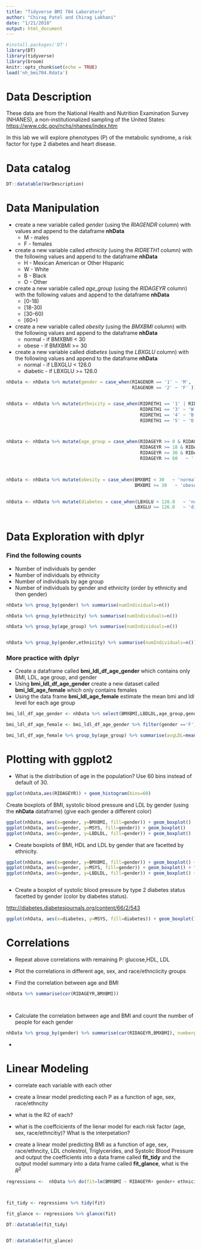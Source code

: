 ```yaml
---
title: "Tidyverse BMI 704 Laboratory"
author: "Chirag Patel and Chirag Lakhani"
date: "1/21/2018"
output: html_document
---
```


```r
#install.packages('DT')
library(DT)
library(tidyverse)
library(broom)
knitr::opts_chunk$set(echo = TRUE)
load('nh_bmi704.Rdata')
```

# Data Description
These data are from the National Health and Nutrition Examination Survey (NHANES), a non-institutionalized sampling of the United States: [https://www.cdc.gov/nchs/nhanes/index.htm](NHANES)

In this lab we will explore phenotypes (P) of the metabolic syndrome, a risk factor for type 2 diabetes and heart disease.

# Data catalog

```r
DT::datatable(VarDescription)
```



# Data Manipulation

* create a new variable called *gender* (using the *RIAGENDR* column) with values and append to the dataframe **nhData**
    + M - males
    + F - females
  
* create a new variable called *ethnicity* (using the *RIDRETH1* column) with the following values and append to the dataframe **nhData**
    + H - Mexican American or Other Hispanic
    + W - White
    + B - Black
    + O - Other

* create a new variable called *age_group* (using the *RIDAGEYR* column) with the following values and append to the dataframe **nhData**
    + [0-18)
    + [18-30)
    + [30-60)
    + [60+)
    

* create a new variable called *obesity* (using the *BMXBMI* column) with the following values and append to the dataframe **nhData**
    + normal - if BMXBMI < 30
    + obese - if BMXBMI >= 30



* create a new variable called *diabetes* (using the *LBXGLU* column) with the following values and append to the dataframe **nhData**
    + normal - if LBXGLU < 126.0
    + diabetic - if LBXGLU >= 126.0
    

```r

nhData <- nhData %>% mutate(gender = case_when(RIAGENDR == '1' ~ 'M', 
                                               RIAGENDR == '2' ~ 'F' ))


nhData <- nhData %>% mutate(ethnicity = case_when(RIDRETH1 == '1' | RIDRETH1 == '2'  ~ 'H', 
                                                  RIDRETH1 == '3' ~ 'W',
                                                  RIDRETH1 == '4' ~ 'B',
                                                  RIDRETH1 == '5' ~ 'O',))



nhData <- nhData %>% mutate(age_group = case_when(RIDAGEYR >= 0 & RIDAGEYR < 18   ~ '[0,18)', 
                                                  RIDAGEYR >= 18 & RIDAGEYR < 30   ~ '[18,30)',
                                                  RIDAGEYR >= 30 & RIDAGEYR < 60   ~ '[30,60)',
                                                  RIDAGEYR >= 60   ~ '[60+)',))



nhData <- nhData %>% mutate(obesity = case_when(BMXBMI < 30   ~ 'normal', 
                                                BMXBMI >= 30   ~ 'obese'))
                                                

nhData <- nhData %>% mutate(diabetes = case_when(LBXGLU < 126.0   ~ 'normal', 
                                                LBXGLU >= 126.0   ~ 'diabetic'))
                                                


```










# Data Exploration with dplyr


### Find the following counts

* Number of individuals by gender
* Number of individuals by ethnicity
* Number of individuals by age group
* Number of individuals by gender and ethnicity (order by ethnicity and then gender)

```r

nhData %>% group_by(gender) %>% summarise(numIndividuals=n())

nhData %>% group_by(ethnicity) %>% summarise(numIndividuals=n())

nhData %>% group_by(age_group) %>% summarise(numIndividuals=n())


nhData %>% group_by(gender,ethnicity) %>% summarise(numIndividuals=n()) %>% arrange(ethnicity,gender)


```



### More practice with dplyr

* Create a dataframe called **bmi_ldl_df_age_gender** which contains only BMI, LDL, age group, and gender
* Using **bmi_ldl_df_age_gender** create a new dataset called **bmi_ldl_age_female** which only contains females
* Using the data frame **bmi_ldl_age_female** estimate the mean bmi and ldl level for each age group


```r
bmi_ldl_df_age_gender <- nhData %>% select(BMXBMI,LBDLDL,age_group,gender)

bmi_ldl_df_age_female <- bmi_ldl_df_age_gender %>% filter(gender =='F')

bmi_ldl_df_age_female %>% group_by(age_group) %>% summarise(avgLDL=mean(LBDLDL), avgBMI=mean(BMXBMI))


```
  
  
  
# Plotting with ggplot2


* What is the distribution of age in the population? Use 60 bins instead of default of 30.
```r

ggplot(nhData,aes(RIDAGEYR)) + geom_histogram(bins=60)


```


 Create boxplots of BMI, systolic blood pressure and LDL by gender (using the **nhData** dataframe) (give each gender a different color)


```r

ggplot(nhData, aes(x=gender, y=BMXBMI, fill=gender)) + geom_boxplot() 
ggplot(nhData, aes(x=gender, y=MSYS, fill=gender)) + geom_boxplot() 
ggplot(nhData, aes(x=gender, y=LBDLDL, fill=gender)) + geom_boxplot() 


```


* Create boxplots of BMI, HDL and LDL by gender that are facetted by ethnicity.

```r
ggplot(nhData, aes(x=gender, y=BMXBMI, fill=gender)) + geom_boxplot() + facet_wrap(~ethnicity) + scale_y_log10()
ggplot(nhData, aes(x=gender, y=MSYS, fill=gender)) + geom_boxplot() + facet_wrap(~ethnicity) + scale_y_log10()
ggplot(nhData, aes(x=gender, y=LBDLDL, fill=gender)) + geom_boxplot() + facet_wrap(~ethnicity) + scale_y_log10()



```


* Create a boxplot of systolic blood pressure by type 2 diabetes status facetted by gender (color by diabetes status).

[http://diabetes.diabetesjournals.org/content/66/2/543](See Mendelian Randomization Study relating systolic blood pressure to T2D)

```r


ggplot(nhData, aes(x=diabetes, y=MSYS, fill=diabetes)) + geom_boxplot() + facet_wrap(~gender) 


```


















# Correlations
- Repeat above correlations with remaining P: glucose,HDL, LDL
- Plot the correlations in different age, sex, and race/ethnciicity groups

* Find the correlation between age and BMI


```r

nhData %>% summarise(cor(RIDAGEYR,BMXBMI))




```

* Calculate the correlation between age and BMI and count the number of people for each gender
```r

nhData %>% group_by(gender) %>% summarise(cor(RIDAGEYR,BMXBMI), numberpeople=n())

```


* 






# Linear Modeling
- correlate each variable with each other
- create a linear model predicting each P as a function of age, sex, race/ethncity
- what is the R2 of each?
- what is the coeffcicients of the lienar model for each risk factor (age, sex, race/ethncitiy)? What is the interpetation?



* create a linear model predicting BMI as a function of age, sex, race/ethncity, LDL cholestrol, Triglycerides, and Systolic Blood Pressure and output the coefficients into a data frame called **fit_tidy** and the output model summary into a data frame called **fit_glance**, what is the $R^2$


```r

regressions <-  nhData %>% do(fit=lm(BMXBMI ~ RIDAGEYR+ gender+ ethnicity + LBDLDL+MSYS + LBXTR, data = .))



fit_tidy <- regressions %>% tidy(fit)

fit_glance <- regressions %>% glance(fit)

DT::datatable(fit_tidy)


DT::datatable(fit_glance)



```




